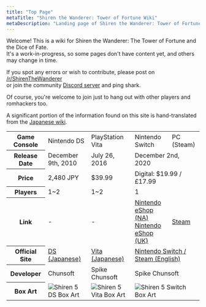 ```yaml
---
title: "Top Page"
metaTitle: "Shiren the Wanderer: Tower of Fortune Wiki"
metaDescription: "Landing page of Shiren the Wanderer: Tower of Fortune Wiki"
---
```


Welcome! This is a wiki for Shiren the Wanderer: The Tower of Fortune and the Dice of Fate.<br/>It's a work-in-progress, so some pages don't have content yet, and others may change in time.

If you spot any errors or wish to contribute, please post on [/r/ShirenTheWanderer](https://reddit.com/r/ShirenTheWanderer)<br/>or join the community [Discord server](https://discord.gg/5y7UDFc) and ping shark.

Of course, you're welcome to join just to hang out with other players and romhackers too.

A significant portion of the information found on this site is hand-translated from the [Japanese wiki](https://seesaawiki.jp/w/shiren5/).

<table>
  <tr>
    <th>Game Console</th>
    <td>Nintendo DS</td>
    <td>PlayStation Vita</td>
    <td>Nintendo Switch</td>
    <td>PC (Steam)</td>
  </tr>
  <tr>
    <th>Release Date</th>
    <td>December 9th, 2010</td>
    <td>July 26, 2016</td>
    <td colspan="2">December 2nd, 2020</td>
  </tr>
  <tr>
    <th>Price</th>
    <td>2,480 JPY</td>
    <td>$39.99</td>
    <td colspan="2">Digital: $19.99 / £17.99</td>
  </tr>
  <tr>
    <th>Players</th>
    <td>1~2</td>
    <td>1~2</td>
    <td colspan="2">1</td>
  </tr>
  <tr>
    <th>Link</th>
    <td>-</td>
    <td>-</td>
    <td><a href="https://www.nintendo.com/games/detail/shiren-the-wanderer-the-tower-of-fortune-and-the-dice-of-fate-switch/">Nintendo eShop (NA)</a><br/><a href="https://www.nintendo.co.uk/Games/Nintendo-Switch-download-software/Shiren-the-Wanderer-The-Tower-of-Fortune-and-the-Dice-of-Fate-1874057.html">Nintendo eShop (UK)</a></td>
    <td><a href="https://store.steampowered.com/app/1178790/">Steam</a></td>
  </tr>
  <tr>
    <th>Official Site</th>
    <td><a href="https://www.spike-chunsoft.co.jp/shiren5/">DS (Japanese)</a></td>
    <td><a href="https://www.spike-chunsoft.co.jp/shiren5plus/vita/">Vita (Japanese)</a></td>
    <td colspan="2"><a href="https://www.spike-chunsoft.co.jp/shiren5plus/en/">Nintendo Switch / Steam (English)</a></td>
  </tr>
  <tr>
    <th>Developer</th>
    <td>Chunsoft</td>
    <td>Spike Chunsoft</td>
    <td colspan="2">Spike Chunsoft</td>
  </tr>
  <tr>
    <th>Box Art</th>
    <td class="boxArt"><img src="images/shiren5-ds.jpg" alt="Shiren 5 DS Box Art"/></td>
    <td class="boxArt"><img src="images/shiren5-vita.jpg" alt="Shiren 5 Vita Box Art"/></td>
    <td colspan="2" class="boxArt"><img src="images/shiren5-switch-jp-2.jpg" alt="Shiren 5 Switch Box Art"/></td>
  </tr>
</table>
